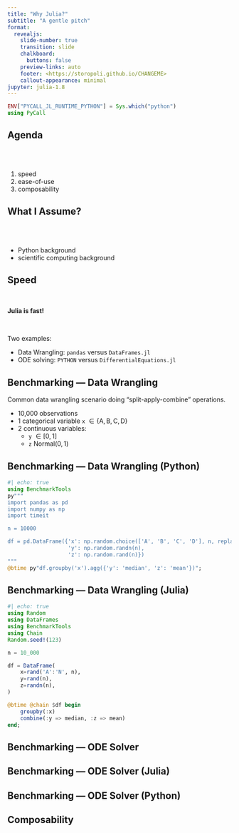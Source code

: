 ```yaml
---
title: "Why Julia?"
subtitle: "A gentle pitch"
format:
  revealjs: 
    slide-number: true
    transition: slide
    chalkboard: 
      buttons: false
    preview-links: auto
    footer: <https://storopoli.github.io/CHANGEME>
    callout-appearance: minimal
jupyter: julia-1.8
---
```


```julia
ENV["PYCALL_JL_RUNTIME_PYTHON"] = Sys.which("python")
using PyCall
```

## Agenda

</br>
</br>

::: incremental

1. speed
2. ease-of-use
3. composability
:::

## What I Assume?

</br>
</br>

::: incremental

- Python background
- scientific computing background
:::

## Speed

</br>

::: {.callout-note}

**Julia is fast!**

:::

</br>

::: {.fragment .fade-in}
Two examples:
:::

::: incremental

- Data Wrangling: `pandas` versus `DataFrames.jl`
- ODE solving: `PYTHON` versus `DifferentialEquations.jl`
:::

## Benchmarking --- Data Wrangling

Common data wrangling scenario doing "split-apply-combine" operations.

::: incremental

- 10,000 observations
- 1 categorical variable `x` $\in \{\mathrm{A}, \mathrm{B}, \mathrm{C}, \mathrm{D}\}$
- 2 continuous variables:
  - `y` $\in [0, 1]$
  - `z` $\text{Normal}(0, 1)$
:::

## Benchmarking --- Data Wrangling (Python)

```julia
#| echo: true
using BenchmarkTools
py"""
import pandas as pd
import numpy as np
import timeit

n = 10000

df = pd.DataFrame({'x': np.random.choice(['A', 'B', 'C', 'D'], n, replace=True),
                   'y': np.random.randn(n),
                   'z': np.random.rand(n)})
"""
@btime py"df.groupby('x').agg({'y': 'median', 'z': 'mean'})";
```

## Benchmarking --- Data Wrangling (Julia)

```julia
#| echo: true
using Random
using DataFrames
using BenchmarkTools
using Chain
Random.seed!(123)

n = 10_000

df = DataFrame(
    x=rand('A':'N', n),
    y=rand(n),
    z=randn(n),
)

@btime @chain $df begin
    groupby(:x)
    combine(:y => median, :z => mean)
end;
```

## Benchmarking --- ODE Solver

## Benchmarking --- ODE Solver (Julia)

## Benchmarking --- ODE Solver (Python)

## Composability
